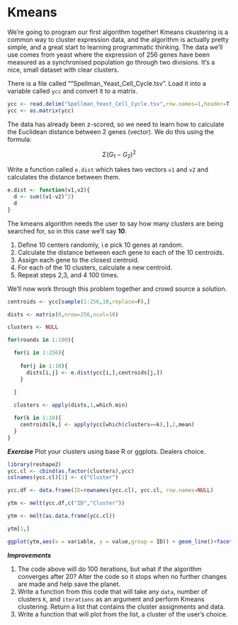 # Kmeans

We're going to program our first algorithm together! Kmeans ckustering is a common way to cluster expression data, and the algorithm is actually pretty simple, and a great start to learning programmatic thinking. The data we'll use comes from yeast where the expression of 256 genes have been measured as a synchronised population go through two divisions. It's a nice, small dataset with clear clusters.

There is a file called ""Spellman_Yeast_Cell_Cycle.tsv". Load it into a variable called `ycc` and convert it to a matrix.

```r
ycc <- read.delim("Spellman_Yeast_Cell_Cycle.tsv",row.names=1,header=T,sep="\t")
ycc <- as.matrix(ycc)
```

The data has already been z-scored, so we need to learn how to calculate the Euclidean distance between 2 genes (vector). We do this using the formula:

$$\Sigma{(G_1-G_2)^2}$$

Write a function called `e.dist` which takes two vectors `v1` and `v2` and calculates the distance between them.

```r
e.dist <- function(v1,v2){
  d <- sum((v1-v2)^2)
  d
}
```

The kmeans algorithm needs the user to say how many clusters are being searched for, so in this case we'll say **10**.

1. Define 10 centers randomly, i.e pick 10 genes at random.
2. Calculate the distance between each gene to each of the 10 centroids.
3. Assign each gene to the closest centroid.
4. For each of the 10 clusters, calculate a new centroid.
5. Repeat steps 2,3, and 4 100 times.

We'll now work through this problem together and crowd source a solution.

```r
centroids <- ycc[sample(1:256,10,replace=F),]

dists <- matrix(0,nrow=256,ncol=10)

clusters <- NULL

for(rounds in 1:100){

  for(i in 1:256){
  
    for(j in 1:10){
      dists[i,j] <- e.dist(ycc[i,],centroids[j,])
    }
    
  }

  clusters <- apply(dists,1,which.min)

  for(k in 1:10){
    centroids[k,] <- apply(ycc[which(clusters==k),],2,mean)
  }
}
```

***Exercise*** Plot your clusters using base R or ggplots. Dealers choice.

```r
library(reshape2)
ycc.cl <- cbind(as.factor(clusters),ycc)
colnames(ycc.cl)[1] <- c("Cluster")

ycc.df <- data.frame(ID=rownames(ycc.cl), ycc.cl, row.names=NULL)

ytm <- melt(ycc.df,c("ID","Cluster"))

ytm <- melt(as.data.frame(ycc.cl))

ytm[1,]

ggplot(ytm,aes(x = variable, y = value,group = ID)) + geom_line()+facet_wrap(~ Cluster, ncol = 3)


```


***Improvements***

1. The code above will do 100 iterations, but what if the algorithm converges after 20? Alter the code so it stops when no further changes are made and help save the planet.
2. Write a function from this code that will take any `data`, number of clusters `K`, and `iterations` as an argument and perform Kmeans clustering. Return a list that contains the cluster assignments and data.
3. Write a function that will plot from the list, a cluster of the user's choice.


